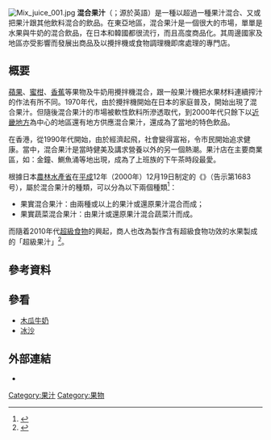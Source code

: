 [[File:Mix_juice_001.jpg|thumb]]
'''混合果汁'''（{{lang-ja|'''ミックスジュース'''}}；源於英語{{lang|en|''mix juice''}}）是一種以超過一種果汁混合、又或把果汁跟其他飲料混合的飲品。在東亞地區，混合果汁是一個很大的市場，單單是水果與牛奶的混合飲品，在日本和韓國都很流行，而且高度商品化。其周邊國家及地區亦受影響而發展出商品及以攪拌機或食物調理機即席處理的專門店。

==概要==
[[蘋果|蘋果]]、[[蜜柑|蜜柑]]、[[香蕉|香蕉]]等果物及牛奶用攪拌機混合，跟一般果汁機把水果材料連續搾汁的作法有所不同。1970年代，由於攪拌機開始在日本的家庭普及，開始出現了混合果汁。但隨後混合果汁的市場被軟性飲料所滲透取代，到2000年代只餘下以[[近畿地方|近畿地方]]為中心的地區還有地方供應混合果汁，還成為了當地的特色飲品。

在香港，從1990年代開始，由於經濟起飛，社會變得富裕，令市民開始追求健康。當中，混合果汁是當時健美及講求營養以外的另一個熱潮。果汁店在主要商業區，如：金鐘、鰂魚涌等地出現，成為了上班族的下午茶時段最愛。

根據日本[[農林水產省|農林水產省]]在[[平成|平成]]12年（2000年）12月19日制定的《{{lang|ja|果実飲料品質表示基準}}》（告示第1683号），屬於混合果汁的種類，可以分為以下兩個種類<ref>{{cite web|publisher=[[日本|日本]][[消費者廳|消費者廳]]|url=http://www.caa.go.jp/jas/hyoji/pdf/kijun_10_110930.pdf|title=「果實飲料品質表示基準」（PDF）|language=ja|accessdate=2013-12-16|date=平成23年９月30日|archiveurl=https://web.archive.org/web/20130626032629/http://www.caa.go.jp/jas/hyoji/pdf/kijun_10_110930.pdf|archivedate=2013-06-26}}</ref>：
* 果實混合果汁：由兩種或以上的果汁或還原果汁混合而成；
* 果實蔬菜混合果汁：由果汁或還原果汁混合蔬菜汁而成。

而隨着2010年代[[超級食物|超級食物]]的興起，商人也改為製作含有超級食物功效的水果製成的「超級果汁」<ref>{{cite journal |url=http://www.bia.org.tw/style/content/CN-02a/news_detail.asp?id=26025&thelev=2&lang=1&customer_id=1135&name_id=16664 |title=自有品牌的果汁發展 |publisher=[[台灣區飲料工業同業公會|台灣區飲料工業同業公會]] |year=2011 |issue=1 |journal=台灣區飲料工業同業公會電子報 |language=zh-hant |author= |access-date=2013-12-17 |archive-url=https://web.archive.org/web/20160305031152/http://www.bia.org.tw/style/content/CN-02a/news_detail.asp?id=26025&thelev=2&lang=1&customer_id=1135&name_id=16664 |archive-date=2016-03-05 |dead-url=yes }}</ref>。

==參考資料==
{{reflist}}

==參看==
* [[木瓜牛奶|木瓜牛奶]]
* [[冰沙|冰沙]]

== 外部連結 ==
* 

{{Food-stub}}
[[Category:果汁|Category:果汁]]
[[Category:果物|Category:果物]]